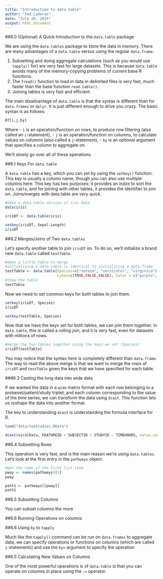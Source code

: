```yaml
---
title: "Introduction to data.table"
author: "Ted Laderas"
date: "July 20, 2016"
output: html_document
---
```


##6.0 (Optional) A Quick Introduction to the `data.table` package

We are using the `data.tables` package to store the data in memory. There are many advantages of a `data.table` versus using the regular `data.frame`:

1. Subsetting and doing aggregate calculations (such as you would use `tapply()` for) are very fast for large datasets. This is because `data.table` avoids many of the memory-copying problems of current base R functions.
2. The `fread()` function to load in data in delimited files is very fast, much faster than the base function `read.table()`.
3. Joining tables is very fast and efficient.

The main disadvantage of `data.table` is that the syntax is different than for `data.frames` or `dplyr`. It is just different enough to drive you crazy. The basic syntax is as follows:

```r
DT[i,j,by]
```

Where 
- `i` is an operation/function on rows, to produce row filtering (also called an `i`-statement),
- `j` is an operation/function on columns, to calculate values on columnn (also called a `j`-statement),
- `by` is an optional argument that specifies a column to aggregate on.

We'll slowly go over all of these operations.

##6.1 Keys For `data.table`

A `data.table` has a key, which you can set by using the `setkey()` function. This key is usually a column name, though you can also use multiple columns here. This key has two purposes: it provides an *index* to sort the `data.table`, and for joining with other tables, it provides the identifier to join on. Joins/merges with data.table are very quick.

```r
#make a data.table version of iris data
data(iris)

irisDT <- data.table(iris)

setkey(irisDT, Sepal.Length)
irisDT
```

##6.2 Merges/Joins of Two `data.tables`

Let's specify another table to join `irisDT` on. To do so, we'll initialize a brand new `data.table` called `testTable`.

```r
#make a little table to merge
#initializing a data.table is identical to initializing a data.frame
testTable <- data.table(Species=c("setosa", "versicolor", "virginica"), 
                        Likes=c(TRUE,FALSE,FALSE), Color = c("purple", "purple", "pink"))
#show the table
testTable
```

Now we need to set common keys for both tables to join them.

```r
setkey(irisDT, Species)
irisDT

setkey(testTable, Species)
```

Now that we have the keys set for both tables, we can join them together. In `data.table`, this is called a *rolling join*, and it is very fast, even for datasets with millions of rows. 

```r
#merge the two tables together using the keys we set (Species)
irisDT[testTable]
```

You may notice that the syntax here is completely different than `data.frame`. The way to read the above merge is that we want to merge the rows of `irisDT` and `testTable` given the keys that we have specified for each table.

###6.3 Casting the long data into wide data

If we wanted the data in a `wide` matrix format with each row belonging to a probeset/patient/study triplet, and each column corresponding to the value of the time series, we can transform the data using `dcast`. This function lets us *reshape* the data into another format. 

The key to understanding `dcast` is understanding the formula interface for R.


```r
load("data/twoStudies.RData")

dcast(viralData, FEATUREID + SUBJECTID + STUDYID ~ TIMEHOURS, value.var= "value", fun.aggregate = mean)
```

##6.4 Subsetting Rows

This operation is very fast, and is the main reason we're using `data.tables`. Let's look at the first entry in the `pathways` object.

```r
#get the name of the first list item
pway <- names(pathways)[1]
pway

path1 <- pathways[[pway]]
path1
```

##6.5 Subsetting Columns

You can subset columns the more 


##6.6 Running Operations on columns



##6.6 Using `by` to `tapply`

Much like the `tapply()` command can be run on `data.frames` to aggregate data, we can specify operations or functions on columns (which are called `j`-statements) and use the `by=` argument to specify the operation 

##6.5 Calculating New Values on Columns

One of the most powerful operations is of `data.table` is that you can operate on columns in place using the `:=` operator. 
